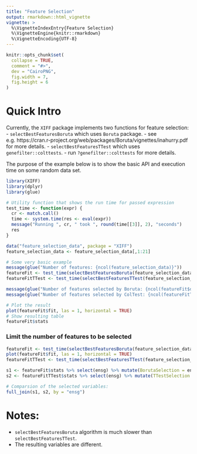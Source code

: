 ```yaml
---
title: "Feature Selection"
output: rmarkdown::html_vignette
vignette: >
  %\VignetteIndexEntry{Feature Selection}
  %\VignetteEngine{knitr::rmarkdown}
  %\VignetteEncoding{UTF-8}
---
```


```r
knitr::opts_chunk$set(
  collapse = TRUE,
  comment = "#>",
  dev = "CairoPNG",
  fig.width = 7,
  fig.height = 6
)
```

# Quick Intro

Currently, the `XIFF` package implements two functions for feature selection:
- `selectBestFeaturesBoruta` which uses `Boruta` package.
  - see e.g. https://cran.r-project.org/web/packages/Boruta/vignettes/inahurry.pdf for more details.
- `selectBestFeaturesTTest` which uses `genefilter::colttests`.
  - run `?genefilter::colttests` for more details.

The purpose of the example below is to show the basic API and execution time on some random data set.

```r
library(XIFF)
library(dplyr)
library(glue)

# Utility function that shows the run time for passed expression
test_time <- function(expr) {
  cr <- match.call()
  time <- system.time(res <- eval(expr))
  message("Running ", cr, " took ", round(time[[3]], 2), "seconds")
  res
}

data("feature_selection_data", package = "XIFF")
feature_selection_data <- feature_selection_data[,1:21]

# Some very basic example
message(glue("Number of features: {ncol(feature_selection_data)}"))
featureFit <- test_time(selectBestFeaturesBoruta(feature_selection_data))
featureFitTTest <- test_time(selectBestFeaturesTTest(feature_selection_data))

message(glue("Number of features selected by Boruta: {ncol(featureFit$df)-1}"))
message(glue("Number of features selected by ColTest: {ncol(featureFitTTest$df)-1}"))
```

```r
# Plot the result
plot(featureFit$fit, las = 1, horizontal = TRUE)
# Show resulting table
featureFit$stats
```
###  Limit the number of features to be selected

```r
featureFit <- test_time(selectBestFeaturesBoruta(feature_selection_data, maxFeatures = 5))
plot(featureFit$fit, las = 1, horizontal = TRUE)
featureFitTTest <- test_time(selectBestFeaturesTTest(feature_selection_data, maxFeatures = 5))

s1 <- featureFit$stats %>% select(ensg) %>% mutate(BorutaSelection = ensg)
s2 <- featureFitTTest$stats %>% select(ensg) %>% mutate(TTestSelection = ensg)

# Comparsion of the selected variables:
full_join(s1, s2, by = "ensg")
```

# Notes:

- `selectBestFeaturesBoruta` algorithm is much slower than `selectBestFeaturesTTest`.
- The resulting variables are different.
